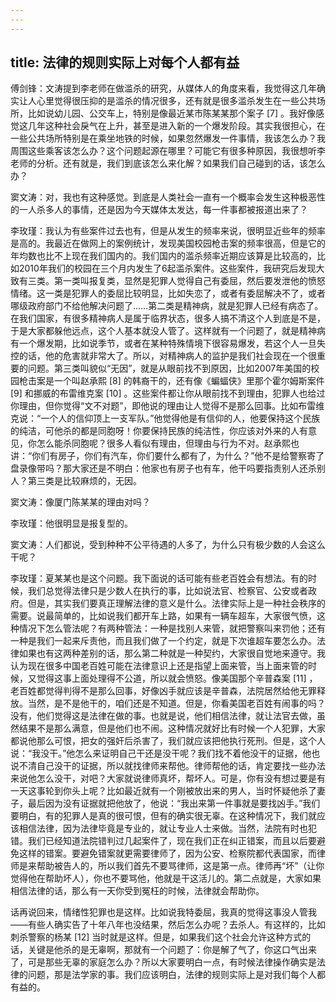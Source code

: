 ```yaml
---
---
---
```

title: 法律的规则实际上对每个人都有益
---




傅剑锋：文涛提到李老师在做滥杀的研究，从媒体人的角度来看，我觉得这几年确实让人心里觉得很压抑的是滥杀的情况很多，还有就是很多滥杀发生在一些公共场所，比如说幼儿园、公交车上，特别是像最近某市陈某某那个案子 [7] 。我好像感觉这几年这种社会戾气在上升，甚至是进入新的一个爆发阶段。其实我很担心，在一些公共场所特别是在乘坐地铁的时候，如果忽然爆发一件事情，我该怎么办？我周围这些乘客该怎么办？这个问题起源在哪里？可能它有很多种原因，我很想听李老师的分析。还有就是，我们到底该怎么来化解？如果我们自己碰到的话，该怎么办？

窦文涛：对，我也有这种感觉。到底是人类社会一直有一个概率会发生这种极恶性的一人杀多人的事情，还是因为今天媒体太发达，每一件事都被报道出来了？

李玫瑾：我认为有些案件过去也有，但是从发生的频率来说，很明显近些年的频率是高的。我最近在做网上的案例统计，发现美国校园枪击案的频率很高，但是它的年均数也比不上现在我们国内的。我们国内的滥杀频率近期应该算是比较高的，比如2010年我们的校园在三个月内发生了6起滥杀案件。这些案件，我研究后发现大致有三类。第一类叫报复类，显然是犯罪人觉得自己有委屈，然后要发泄他的愤怒情绪。这一类是犯罪人的委屈比较明显，比如失恋了，或者有委屈解决不了，或者哪级政府部门不给他解决问题了……第二类是精神病，就是犯罪人已经有病态了。在我们国家，有很多精神病人是属于临界状态，很多人搞不清这个人到底是不是，于是大家都躲他远点，这个人基本就没人管了。这样就有一个问题了，就是精神病有一个爆发期，比如说季节，或者在某种特殊情境下很容易爆发，若这个人一旦失控的话，他的危害就非常大了。所以，对精神病人的监护是我们社会现在一个很重要的问题。第三类叫貌似“无因”，就是从眼前找不到原因，比如2007年美国的校园枪击案是一个叫赵承熙 [8] 的韩裔干的，还有像《蝙蝠侠》里那个霍尔姆斯案件 [9] 和挪威的布雷维克案 [10] 。这些案件都让你从眼前找不到理由，犯罪人也给过你理由，但你觉得“文不对题”，即他说的理由让人觉得不是那么回事。比如布雷维克说：“一个人的信仰顶上一支军队。”他觉得他是有信仰的人，他要保持这个民族的纯洁，可他杀的都是同胞呀！你要保持民族的纯洁性，你应该对外来的人有意见，你怎么能杀同胞呢？很多人看似有理由，但理由与行为不对。赵承熙也讲：“你们有房子，你们有汽车，你们要什么都有了，为什么？”他不是给警察寄了盘录像带吗？那大家还是不明白：他家也有房子也有车，他干吗要指责别人还杀别人？第三类是比较麻烦的，无因。

窦文涛：像厦门陈某某的理由对吗？

李玫瑾：他很明显是报复型的。

窦文涛：人们都说，受到种种不公平待遇的人多了，为什么只有极少数的人会这么干呢？

李玫瑾：夏某某也是这个问题。我下面说的话可能有些老百姓会有想法。有的时候，我们总觉得法律只是少数人在执行的事，比如说法官、检察官、公安或者政府。但是，其实我们要真正理解法律的意义是什么。法律实际上是一种社会秩序的需要。说最简单的，比如说我们都开车上路，如果有一辆车超车，大家很气愤，这种情况下怎么管法呢？有两种管法：一种是找别人来管，就把警察叫来罚他；还有一种是我们一起来斥责他，而且我们做了一个约定，就是下次谁超车要怎么办。法律如果也有这两种差别的话，那么第二种就是一种契约，大家很自觉地来遵守。我认为现在很多中国老百姓可能在法律意识上还是指望上面来管，当上面来管的时候，又觉得这事上面处理得不公道，所以就会愤怒。像美国那个辛普森案 [11] ，老百姓都觉得判得不是那么回事，好像凶手就应该是辛普森，法院居然给他无罪释放。当然，是不是他干的，咱们还是不知道。但是，你看美国老百姓有闹事的吗？没有，他们觉得这是法律在做的事。也就是说，他们相信法律，就让法官去做，虽然结果不是那么满意，但是他们也不闹。这种情况就好比有时候一个人犯罪，大家都说他那么可恨，把女的强奸后杀害了，我们就应该把他执行死刑。但是，这个人说：“我没干。”他怎么来证明自己干还是没干呢？我们找不着他没干的证据，他也说不清自己没干的证据，所以就找律师来帮他。律师帮他的话，肯定要找一些办法来说他怎么没干，对吧？大家就说律师真坏，帮坏人。可是，你有没有想过要是有一天这事轮到你头上呢？比如最近就有一个刚被放出来的男人，当时怀疑他杀了妻子，最后因为没有证据就把他放了，他说：“我出来第一件事就是要找凶手。”我们要明白，有的犯罪人是真的很可恨，但有的确实很无辜。在这种情况下，我们就应该相信法律，因为法律毕竟是专业的，就让专业人士来做。当然，法院有时也犯错。我们已经知道法院错判过几起案件了，现在我们正在纠正错案，而且以后要避免这样的错案。要避免错案就更需要律师了，因为公安、检察院都代表国家，而律师是来帮助被告人的，所以我们首先不要骂律师，这是第一点。律师再“坏”（让你觉得他在帮助坏人），你也不要骂他，他就是干这活儿的。第二点就是，大家如果相信法律的话，那么有一天你受到冤枉的时候，法律就会帮助你。

话再说回来，情绪性犯罪也是这样。比如说我特委屈，我真的觉得这事没人管我——有些人确实告了十年八年也没结果，然后怎么办呢？去杀人。有这样的，比如刺杀警察的杨某 [12] 当时就是这样。但是，如果我们这个社会允许这种方式的话，关键是他杀的是无辜啊，那就有一个问题了：你是解了气了，你这口气出来了，可是那些无辜的家庭怎么办？所以大家要明白一点，有时候法律操作确实是法律的问题，那是法学家的事。我们应该明白，法律的规则实际上是对我们每个人都有益的。